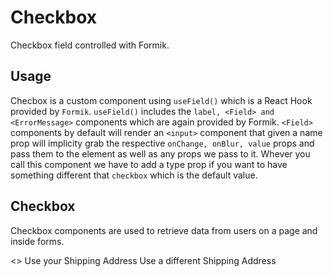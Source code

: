 
<Meta title="Checkbox" component={Checkbox} />

# Checkbox

Checkbox field controlled with Formik.

## Usage

Checbox is a custom component using `useField()` which is a React Hook provided by `Formik`.
`useField()` includes the `label, <Field> and <ErrorMessage>` components which are again provided by Formik. `<Field>` components by default will render an `<input>` component that given a name prop will implicity grab the respective `onChange, onBlur, value` props and pass them to the element as well as any props we pass to it. Whever you call this component we have to add a type prop if you want to have something different that `checkbox` which is the default value.

## Checkbox

Checkbox components are used to retrieve data from users on a page and inside forms.

<Preview withToolbar>
  <Story name="Checkbox">
    <Formik initialValues={{ shippingAddress: "" }}>
      <>
        <Checkbox id="shippingAddress" name="picked" type="checkbox" check>
          Use your Shipping Address
        </Checkbox>
        <Checkbox id="shippingAddress" name="picked2" type="checkbox">
          Use a different Shipping Address
        </Checkbox>
      </>
    </Formik>
  </Story>
</Preview>
